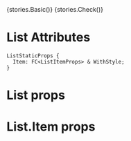 
<Meta title="Core/List" />

<Preview withToolbar>
  <Story name="Basic">{stories.Basic()}</Story>
</Preview>

<Preview>
  <Story name="Check">{stories.Check()}</Story>
</Preview>

# List Attributes

```
ListStaticProps {
  Item: FC<ListItemProps> & WithStyle;
}
```

# List props

<Props of={List} />

# List.Item props

<Props of={List.Item} />
